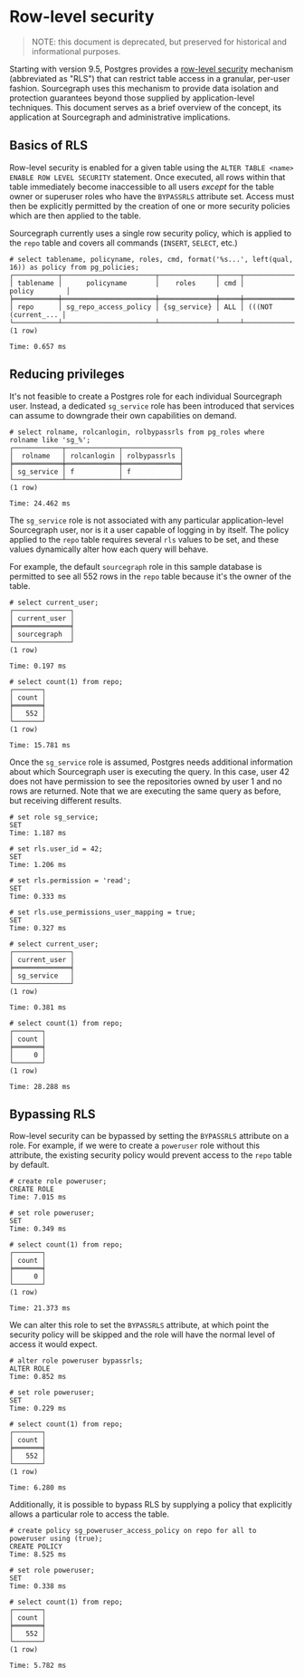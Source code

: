 # Row-level security

> NOTE: this document is deprecated, but preserved for historical and informational purposes.

Starting with version 9.5, Postgres provides a [row-level security](https://www.postgresql.org/docs/13/ddl-rowsecurity.html) mechanism (abbreviated as "RLS") that can restrict table access in a granular, per-user fashion. Sourcegraph uses this mechanism to provide data isolation and protection guarantees beyond those supplied by application-level techniques. This document serves as a brief overview of the concept, its application at Sourcegraph and administrative implications.

## Basics of RLS

Row-level security is enabled for a given table using the `ALTER TABLE <name> ENABLE ROW LEVEL SECURITY` statement. Once executed, all rows within that table immediately become inaccessible to all users _except_ for the table owner or superuser roles who have the `BYPASSRLS` attribute set. Access must then be explicitly permitted by the creation of one or more security policies which are then applied to the table.

Sourcegraph currently uses a single row security policy, which is applied to the `repo` table and covers all commands (`INSERT`, `SELECT`, etc.)

```
# select tablename, policyname, roles, cmd, format('%s...', left(qual, 16)) as policy from pg_policies;
┌───────────┬───────────────────────┬──────────────┬─────┬─────────────────────┐
│ tablename │      policyname       │    roles     │ cmd │       policy        │
╞═══════════╪═══════════════════════╪══════════════╪═════╪═════════════════════╡
│ repo      │ sg_repo_access_policy │ {sg_service} │ ALL │ (((NOT (current_... │
└───────────┴───────────────────────┴──────────────┴─────┴─────────────────────┘
(1 row)

Time: 0.657 ms
```

## Reducing privileges

It's not feasible to create a Postgres role for each individual Sourcegraph user. Instead, a dedicated `sg_service` role has been introduced that services can assume to downgrade their own capabilities on demand.

```
# select rolname, rolcanlogin, rolbypassrls from pg_roles where rolname like 'sg_%';
┌────────────┬─────────────┬──────────────┐
│  rolname   │ rolcanlogin │ rolbypassrls │
╞════════════╪═════════════╪══════════════╡
│ sg_service │ f           │ f            │
└────────────┴─────────────┴──────────────┘
(1 row)

Time: 24.462 ms
```

The `sg_service` role is not associated with any particular application-level Sourcegraph user, nor is it a user capable of logging in by itself. The policy applied to the `repo` table requires several `rls` values to be set, and these values dynamically alter how each query will behave.

For example, the default `sourcegraph` role in this sample database is permitted to see all 552 rows in the `repo` table because it's the owner of the table.

```
# select current_user;
┌──────────────┐
│ current_user │
╞══════════════╡
│ sourcegraph  │
└──────────────┘
(1 row)

Time: 0.197 ms

# select count(1) from repo;
┌───────┐
│ count │
╞═══════╡
│   552 │
└───────┘
(1 row)

Time: 15.781 ms
```

Once the `sg_service` role is assumed, Postgres needs additional information about which Sourcegraph user is executing the query. In this case, user 42 does not have permission to see the repositories owned by user 1 and no rows are returned. Note that we are executing the same query as before, but receiving different results.

```
# set role sg_service;
SET
Time: 1.187 ms

# set rls.user_id = 42;
SET
Time: 1.206 ms

# set rls.permission = 'read';
SET
Time: 0.333 ms

# set rls.use_permissions_user_mapping = true;
SET
Time: 0.327 ms

# select current_user;
┌──────────────┐
│ current_user │
╞══════════════╡
│ sg_service   │
└──────────────┘
(1 row)

Time: 0.381 ms

# select count(1) from repo;
┌───────┐
│ count │
╞═══════╡
│     0 │
└───────┘
(1 row)

Time: 28.288 ms
```

## Bypassing RLS

Row-level security can be bypassed by setting the `BYPASSRLS` attribute on a role. For example, if we were to create a `poweruser` role without this attribute, the existing security policy would prevent access to the `repo` table by default.

```
# create role poweruser;
CREATE ROLE
Time: 7.015 ms

# set role poweruser;
SET
Time: 0.349 ms

# select count(1) from repo;
┌───────┐
│ count │
╞═══════╡
│     0 │
└───────┘
(1 row)

Time: 21.373 ms
```

We can alter this role to set the `BYPASSRLS` attribute, at which point the security policy will be skipped and the role will have the normal level of access it would expect.

```
# alter role poweruser bypassrls;
ALTER ROLE
Time: 0.852 ms

# set role poweruser;
SET
Time: 0.229 ms

# select count(1) from repo;
┌───────┐
│ count │
╞═══════╡
│   552 │
└───────┘
(1 row)

Time: 6.280 ms
```

Additionally, it is possible to bypass RLS by supplying a policy that explicitly allows a particular role to access the table.

```
# create policy sg_poweruser_access_policy on repo for all to poweruser using (true);
CREATE POLICY
Time: 8.525 ms

# set role poweruser;
SET
Time: 0.338 ms

# select count(1) from repo;
┌───────┐
│ count │
╞═══════╡
│   552 │
└───────┘
(1 row)

Time: 5.782 ms
```
